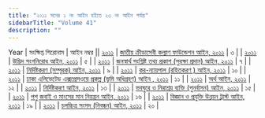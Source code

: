 ```yaml
---
title: "২০১১ সনের ১ নং আইন হইতে ২৩ নং আইন পর্যন্ত"
sidebarTitle: "Volume 41"
description: ""
---
```


Year | সংক্ষিপ্ত শিরোনাম | আইন নম্বর || [২০১১](/act-1068.html) | [জাতীয় ক্রীড়াসেবী কল্যাণ ফাউন্ডেশন আইন, ২০১১](/act-1068.html) | ৩ |
| [২০১১](/act-1070.html) | [উদ্ভিদ সংগনিরোধ আইন, ২০১১](/act-1070.html) | ৫ |
| [২০১১](/act-1072.html) | [জনস্বার্থ সংশ্লিষ্ট তথ্য প্রকাশ (সুরক্ষা প্রদান) আইন, ২০১১](/act-1072.html) | ৭ |
| [২০১১](/act-1073.html) | [নির্দিষ্টকরণ (সম্পূরক) আইন, ২০১১](/act-1073.html) | ৯ |
| [২০১১](/act-1074.html) | [কর-ন্যায়পাল (রহিতকরণ ) আইন, ২০১১](/act-1074.html) | ১০ |
| [২০১১](/act-1075.html) | [ঢাকা এলিভেটেড এক্সপ্রেসওয়ে প্রকল্প (ভূমি অধিগ্রহণ) আইন , ২০১১](/act-1075.html) | ১১ |
| [২০১১](/act-1076.html) | [অর্থ আইন, ২০১১](/act-1076.html) | ১২ |
| [২০১১](/act-1077.html) | [নির্দিষ্টকরণ আইন, ২০১১](/act-1077.html) | ১৩ |
| [২০১১](/act-1078.html) | [ভবঘুরে ও নিরাশ্রয় ব্যক্তি (পুনর্বাসন) আইন, ২০১১](/act-1078.html) | ১৫ |
| [২০১১](/act-1079.html) | [পশু জবাই ও মাংসের মান নিয়ন্ত্রন আইন, ২০১১](/act-1079.html) | ১৬ |
| [২০১১](/act-1080.html) | [বিজ্ঞান ও প্রযুক্তি উন্নয়ন ট্রাস্ট আইন, ২০১১](/act-1080.html) | ১৯ |
| [২০১১](/act-1081.html) | [চলচ্চিত্র সংসদ (নিবন্ধন) আইন, ২০১১](/act-1081.html) | ২০ |

